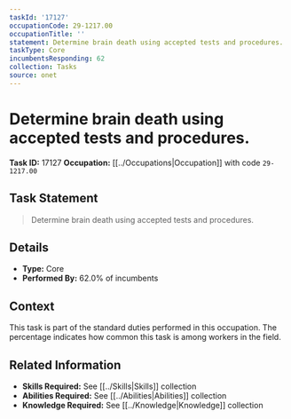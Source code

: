 ```yaml
---
taskId: '17127'
occupationCode: 29-1217.00
occupationTitle: ''
statement: Determine brain death using accepted tests and procedures.
taskType: Core
incumbentsResponding: 62
collection: Tasks
source: onet
---
```

# Determine brain death using accepted tests and procedures.

**Task ID:** 17127
**Occupation:** [[../Occupations|Occupation]] with code `29-1217.00`

## Task Statement

> Determine brain death using accepted tests and procedures.

## Details

- **Type:** Core
- **Performed By:** 62.0% of incumbents

## Context

This task is part of the standard duties performed in this occupation. The percentage indicates how common this task is among workers in the field.

## Related Information

- **Skills Required:** See [[../Skills|Skills]] collection
- **Abilities Required:** See [[../Abilities|Abilities]] collection
- **Knowledge Required:** See [[../Knowledge|Knowledge]] collection
